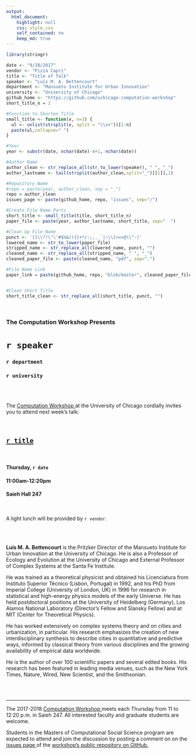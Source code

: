 ```yaml
---
output:
  html_document:
    highlight: null
    css: style.css
    self_contained: no
    keep_md: true
---
```


```r
library(stringr)

date <- "9/28/2017"
vendor <- "Pizza Capri"
title <- "Title of Talk"
speaker <- "Luís M. A. Bettencourt"
department <- "Mansueto Institute for Urban Innovation"
university <- "University of Chicago"
github_home <- "https://github.com/uchicago-computation-workshop"
short_title_n = 3

```

```r
#Function to Shorten Title
small_title <- function(x, n=3) {
  ul <- unlist(strsplit(x, split = "\\s+"))[1:n]
  paste(ul,collapse=" ")
}

#Year
year <- substr(date, nchar(date)-4+1, nchar(date))

#Author Name
author_clean <- str_replace_all(str_to_lower(speaker), " ", "_")
author_lastname <- tail(strsplit(author_clean,split="_")[[1]],1)

#Repository Name
#repo = paste(year, author_clean, sep = "_")
repo = author_clean
issues_page <- paste(github_home, repo, "issues", sep="/")

#Create File Name Parts
short_title <- small_title(title, short_title_n)
paper_file <- paste(year, author_lastname, short_title, sep="  ")

#Clean Up File Name
punct <- '[]\\?!\"\'#$%&(){}+*/:;,._`|~\\[<=>@\\^-]'
lowered_name <- str_to_lower(paper_file)
stripped_name <- str_replace_all(lowered_name, punct, "")
cleaned_name <- str_replace_all(stripped_name, " ", "_")
cleaned_paper_file <- paste(cleaned_name, "pdf", sep=".")

#File Name Link
paper_link = paste(github_home, repo, "blob/master", cleaned_paper_file, sep="/"  )


#Clean Short Title
short_title_clean <- str_replace_all(short_title, punct, "")

```

<br>

<h3 class=pfblock-header> The Computation Workshop Presents </h3>

<h1 class=pfblock-header3> `r speaker` </h1>
<h3 class=pfblock-header3> `r department` </h3>
<h3 class=pfblock-header3> `r university` </h3>

<br><br>



<p class=pfblock-header3>The <a href="https://macss.uchicago.edu/content/computation-workshop"> Computation Workshop </a> at the University of Chicago cordially invites you to attend next week's talk:</p>

<br>

<div class=pfblock-header3>
<h2 class=pfblock-header> 
  <a href="`r paper_link`" >`r title`</a>
</h2>

<br>
</div>

<h4 class=pfblock-header3> Thursday, `r date` </h4>
<h4 class=pfblock-header3> 11:00am-12:20pm </h4>
<h4 class=pfblock-header3> Saieh Hall 247 </h4>

<br>

<p class=pfblock-header3>A light lunch will be provided by `r vendor`.</p>

<br><br>

<!--Insert Faculty Bio Here-->
<div class=footertext2>


  **Luís M. A. Bettencourt** is the Pritzker Director of the Mansueto Institute for Urban Innovation at the University of Chicago. He is also a Professor of Ecology and Evolution at the University of Chicago and External Professor of Complex Systems at the Santa Fe Institute. 
  
  He was trained as a theoretical physicist and obtained his Licenciatura from Instituto Superior Técnico (Lisbon, Portugal) in 1992, and his PhD from Imperial College (University of London, UK) in 1996 for research in statistical and high-energy physics models of the early Universe.  He has held postdoctoral positions at the University of Heidelberg (Germany), Los Alamos National Laboratory (Director’s Fellow and Slansky Fellow) and at MIT (Center for Theoretical Physics).
  
  He has worked extensively on complex systems theory and on cities and urbanization, in particular. His research emphasizes the creation of new interdisciplinary synthesis to describe cities in quantitative and predictive ways, informed by classical theory from various disciplines and the growing availability of empirical data worldwide. 
  
  He is the author of over 100 scientific papers and several edited books. His research has been featured in leading media venues, such as the New York Times, Nature, Wired, New Scientist, and the Smithsonian. 


</div>
<br><br>

---

<p class=footertext> The 2017-2018 <a href="https://macss.uchicago.edu/content/computation-workshop"> Computation Workshop </a> meets each Thursday from 11 to 12:20 p.m. in Saieh 247. All interested faculty and graduate students are welcome.</p> 


<p class=footertext>Students in the Masters of Computational Social Science program are expected to attend and join the discussion by posting a comment on on the <a href="`r issues_page`"> issues page </a> of the <a href="https://github.com/uchicago-computation-workshop"> workshop's public repository on GitHub.</a></p>
